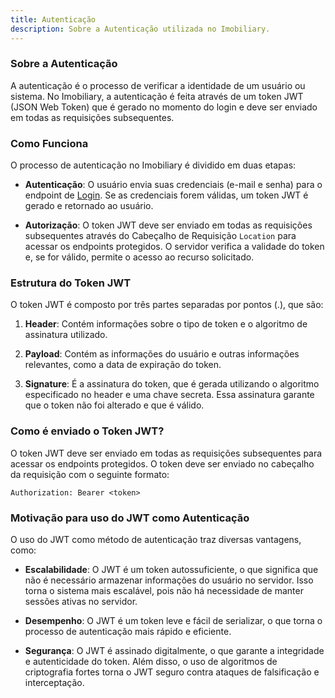 ```yaml
---
title: Autenticação
description: Sobre a Autenticação utilizada no Imobiliary.
---
```


### Sobre a Autenticação
A autenticação é o processo de verificar a identidade de um usuário
ou sistema. No Imobiliary, a autenticação é feita através de um
token JWT (JSON Web Token) que é gerado no momento do login e deve
ser enviado em todas as requisições subsequentes.

### Como Funciona
O processo de autenticação no Imobiliary é dividido em duas etapas:

 - **Autenticação**: O usuário envia suas credenciais (e-mail e senha) para o
    endpoint de [Login](./rotas/usuario/autenticacao). Se as credenciais forem válidas, um token JWT
    é gerado e retornado ao usuário.

 - **Autorização**: O token JWT deve ser enviado em todas as requisições
    subsequentes através do Cabeçalho de Requisição `Location` para acessar os endpoints protegidos. O servidor
    verifica a validade do token e, se for válido, permite o acesso
    ao recurso solicitado.

### Estrutura do Token JWT
O token JWT é composto por três partes separadas por pontos (.), que são:

1. **Header**: Contém informações sobre o tipo de token e o algoritmo de
    assinatura utilizado.

2. **Payload**: Contém as informações do usuário e outras informações
    relevantes, como a data de expiração do token.

3. **Signature**: É a assinatura do token, que é gerada utilizando o
    algoritmo especificado no header e uma chave secreta. Essa assinatura
    garante que o token não foi alterado e que é válido.

### Como é enviado o Token JWT?

O token JWT deve ser enviado em todas as requisições subsequentes
para acessar os endpoints protegidos. O token deve ser enviado no
cabeçalho da requisição com o seguinte formato:

```http
Authorization: Bearer <token>
```

### Motivação para uso do JWT como Autenticação
O uso do JWT como método de autenticação traz diversas vantagens,
como:

  - **Escalabilidade**: O JWT é um token autossuficiente, o que significa
      que não é necessário armazenar informações do usuário no servidor.
      Isso torna o sistema mais escalável, pois não há necessidade de
      manter sessões ativas no servidor.

  - **Desempenho**: O JWT é um token leve e fácil de serializar, o que
      torna o processo de autenticação mais rápido e eficiente.

  - **Segurança**: O JWT é assinado digitalmente, o que garante a
      integridade e autenticidade do token. Além disso, o uso de
      algoritmos de criptografia fortes torna o JWT seguro contra
      ataques de falsificação e interceptação.